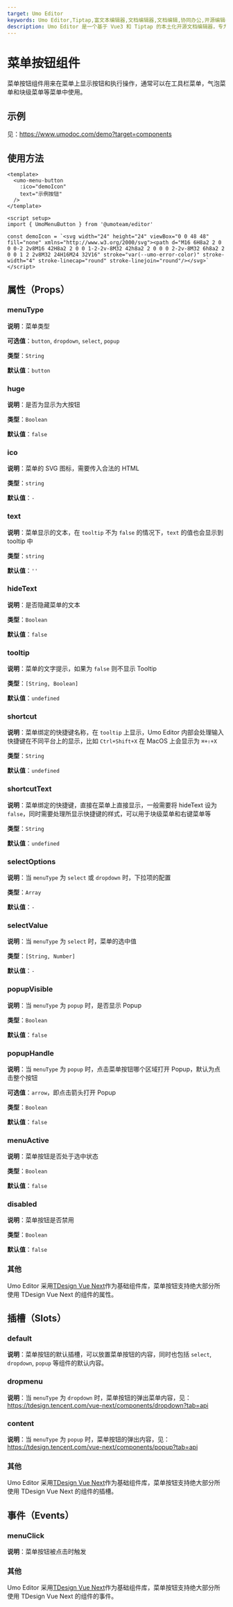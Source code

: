 ```yaml
---
target: Umo Editor
keywords: Umo Editor,Tiptap,富文本编辑器,文档编辑器,文档编辑,协同办公,开源编辑器,国产编辑器
description: Umo Editor 是一个基于 Vue3 和 Tiptap 的本土化开源文档编辑器，专为国人用户设计。它提供了强大的文档编辑能力和 AI 创作功能，支持分页模式、Markdown 语法、富文本编辑、多种格式的节点插入、页面样式设置、文档导出与打印等功能。此外，Umo Editor 还支持自定义扩展、多语言设置和暗色主题。
---
```


# 菜单按钮组件

菜单按钮组件用来在菜单上显示按钮和执行操作，通常可以在工具栏菜单，气泡菜单和块级菜单等菜单中使用。

## 示例

见：https://www.umodoc.com/demo?target=components

## 使用方法

```vue
<template>
  <umo-menu-button
    :ico="demoIcon"
    text="示例按钮"
  />
</template>

<script setup>
import { UmoMenuButton } from '@umoteam/editor'

const demoIcon = `<svg width="24" height="24" viewBox="0 0 48 48" fill="none" xmlns="http://www.w3.org/2000/svg"><path d="M16 6H8a2 2 0 0 0-2 2v8M16 42H8a2 2 0 0 1-2-2v-8M32 42h8a2 2 0 0 0 2-2v-8M32 6h8a2 2 0 0 1 2 2v8M32 24H16M24 32V16" stroke="var(--umo-error-color)" stroke-width="4" stroke-linecap="round" stroke-linejoin="round"/></svg>`
</script>
```

## 属性（Props）

### menuType

**说明**：菜单类型

**可选值**：`button`, `dropdown`, `select`, `popup`

**类型**：`String`

**默认值**：`button`

### huge

**说明**：是否为显示为大按钮

**类型**：`Boolean`

**默认值**：`false`

### ico

**说明**：菜单的 SVG 图标，需要传入合法的 HTML

**类型**：`string`

**默认值**：`-`

### text

**说明**：菜单显示的文本，在 `tooltip` 不为 `false` 的情况下，`text` 的值也会显示到 tooltip 中

**类型**：`string`

**默认值**：`''`

### hideText

**说明**：是否隐藏菜单的文本

**类型**：`Boolean`

**默认值**：`false`

### tooltip

**说明**：菜单的文字提示，如果为 `false` 则不显示 Tooltip

**类型**：`[String, Boolean]`

**默认值**：`undefined`

### shortcut

**说明**：菜单绑定的快捷键名称，在 `tooltip` 上显示，Umo Editor 内部会处理输入快捷键在不同平台上的显示，比如 `Ctrl+Shift+X` 在 MacOS 上会显示为 `⌘+⇧+X`

**类型**：`String`

**默认值**：`undefined`

### shortcutText

**说明**：菜单绑定的快捷键，直接在菜单上直接显示，一般需要将 hideText 设为 `false`，同时需要处理所显示快捷键的样式，可以用于块级菜单和右键菜单等

**类型**：`String`

**默认值**：`undefined`

### selectOptions

**说明**：当 `menuType` 为 `select` 或 `dropdown` 时，下拉项的配置

**类型**：`Array`

**默认值**：`-`

### selectValue

**说明**：当 `menuType` 为 `select` 时，菜单的选中值

**类型**：`[String, Number]`

**默认值**：`-`

### popupVisible

**说明**：当 `menuType` 为 `popup` 时，是否显示 Popup

**类型**：`Boolean`

**默认值**：`false`

### popupHandle

**说明**：当 `menuType` 为 `popup` 时，点击菜单按钮哪个区域打开 Popup，默认为点击整个按钮

**可选值**：`arrow`，即点击箭头打开 Popup

**类型**：`Boolean`

**默认值**：`false`

### menuActive

**说明**：菜单按钮是否处于选中状态

**类型**：`Boolean`

**默认值**：`false`

### disabled

**说明**：菜单按钮是否禁用

**类型**：`Boolean`

**默认值**：`false`

### 其他

Umo Editor 采用[TDesign Vue Next](https://tdesign.tencent.com/vue-next/overview)作为基础组件库，菜单按钮支持绝大部分所使用 TDesign Vue Next 的组件的属性。

## 插槽（Slots）

### default

**说明**：菜单按钮的默认插槽，可以放置菜单按钮的内容，同时也包括 `select`, `dropdown`, `popup` 等组件的默认内容。

### dropmenu

**说明**：当 `menuType` 为 `dropdown` 时，菜单按钮的弹出菜单内容，见：https://tdesign.tencent.com/vue-next/components/dropdown?tab=api

### content

**说明**：当 `menuType` 为 `popup` 时，菜单按钮的弹出内容，见：https://tdesign.tencent.com/vue-next/components/popup?tab=api


### 其他

Umo Editor 采用[TDesign Vue Next](https://tdesign.tencent.com/vue-next/overview)作为基础组件库，菜单按钮支持绝大部分所使用 TDesign Vue Next 的组件的插槽。

## 事件（Events）

### menuClick

**说明**：菜单按钮被点击时触发

### 其他

Umo Editor 采用[TDesign Vue Next](https://tdesign.tencent.com/vue-next/overview)作为基础组件库，菜单按钮支持绝大部分所使用 TDesign Vue Next 的组件的事件。
